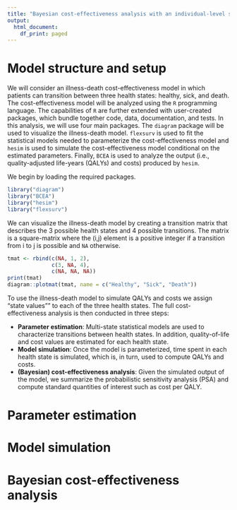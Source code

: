 ```yaml
---
title: "Bayesian cost-effectiveness analysis with an individual-level semi-Markov model"
output:
  html_document:
    df_print: paged
---
```


# Model structure and setup
We will consider an illness-death cost-effectiveness model in which patients can transition between three health states: healthy, sick, and death. The cost-effectiveness model will be analyzed using the `R` programming language. The capabilities of `R` are further extended with user-created packages, which bundle together code, data, documentation, and tests. In this analysis, we will use four main packages. The `diagram` package will be used to visualize the illness-death model. `flexsurv` is used to fit the statistical models needed to parameterize the cost-effectiveness model and `hesim` is used to simulate the cost-effectiveness model conditional on the estimated parameters. Finally, `BCEA` is used to analyze the output (i.e., quality-adjusted life-years (QALYs) and costs) produced by `hesim`.

We begin by loading the required packages.

```r
library("diagram")
library("BCEA")
library("hesim")
library("flexsurv")
```

We can visualize the illness-death model by creating a transition matrix that describes the 3 possible health states and 4 possible transitions. The matrix is a square-matrix where the (i,j) element is a positive integer if a transition from i to j is possible and `NA` otherwise. 

```r
tmat <- rbind(c(NA, 1, 2),
              c(3, NA, 4),
              c(NA, NA, NA))
print(tmat)
diagram::plotmat(tmat, name = c("Healthy", "Sick", "Death"))
```

To use the illness-death model to simulate QALYs and costs we assign "state values"" to each of the three health states. The full cost-effectiveness analysis is then conducted in three steps:

* **Parameter estimation**: Multi-state statistical models are used to characterize transitions between health states. In addition, quality-of-life and cost values are estimated for each health state. 
* **Model simulation**: Once the model is parameterized, time spent in each health state is simulated, which is, in turn, used to compute QALYs and costs. 
* **(Bayesian) cost-effectiveness analysis**: Given the simulated output of the model, we summarize the probabilistic sensitivity analysis (PSA) and compute standard quantities of interest such as cost per QALY.

# Parameter estimation 

# Model simulation

# Bayesian cost-effectiveness analysis


<!-- # Parameter estimation -->
<!-- ```{r} -->

<!-- plotmat(tmat, name = c("Healthy", "Sick", "Death")) -->



<!-- fits <- vector(length = 3, mode = "list") -->
<!-- dat <- data.frame(bosms3) -->
<!-- for (i in 1:length(fits)){ -->
<!--   fits[[i]] <- flexsurvreg(Surv(years, status) ~ 1, data = dat[dat$trans == i, ], -->
<!--                            dist = "weibull") -->
<!-- } -->
<!-- fits <- flexsurvreg_list(fits) -->
<!-- ``` -->

<!-- # Simulation -->
<!-- ```{r} -->
<!-- df_strategies <- data.frame(strategy_id = c(1, 2, 3)) -->
<!-- df_patients <- data.frame(patient_id = seq(1, 1000)) -->
<!-- hesim_dat <- hesim_data(strategies = df_strategies, -->
<!--                         patients = df_patients) -->
<!-- fits_data <- expand_hesim_data(hesim_dat) -->
<!-- tmat <- rbind(c(NA, 1, 2), -->
<!--               c(NA, NA, 3), -->
<!--               c(NA, NA, NA)) -->
<!-- transmod <- create_CtstmTrans(fits, data = fits_data, trans_mat = tmat, -->
<!--                               n = 1000) -->
<!-- ictstm <- IndivCtstm$new(trans_model = transmod) -->

<!-- ptm <- proc.time() -->
<!-- disprog <- ictstm$sim_disease()$disease_prog_ -->
<!-- proc.time() - ptm -->
<!-- ``` -->

<!-- # Analysis -->
